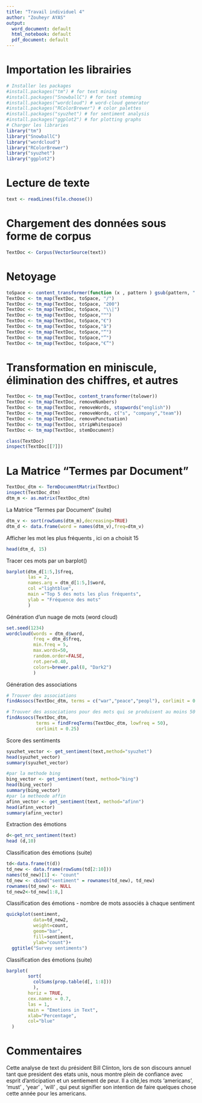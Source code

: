 ```yaml
---
title: "Travail individuel 4"
author: "Zouheyr AYAS"
output:
  word_document: default
  html_notebook: default
  pdf_document: default
---
```


# Importation les librairies

```r
# Installer les packages
#install.packages("tm") # for text mining
#install.packages("SnowballC") # for text stemming
#install.packages("wordcloud") # word-cloud generator
#install.packages("RColorBrewer") # color palettes
#install.packages("syuzhet") # for sentiment analysis
#install.packages("ggplot2") # for plotting graphs
# Charger les libraries
library("tm")
library("SnowballC")
library("wordcloud")
library("RColorBrewer")
library("syuzhet")
library("ggplot2")
```

# Lecture de texte

```r
text <- readLines(file.choose())
```

# Chargement des données sous forme de  corpus

```r
TextDoc <- Corpus(VectorSource(text))
```
# Netoyage
```r
toSpace <- content_transformer(function (x , pattern ) gsub(pattern, " ", x))
TextDoc <- tm_map(TextDoc, toSpace, "/")
TextDoc <- tm_map(TextDoc, toSpace, "200")
TextDoc <- tm_map(TextDoc, toSpace, "\\|")
TextDoc <- tm_map(TextDoc, toSpace,"™")
TextDoc <- tm_map(TextDoc, toSpace,"€")  
TextDoc <- tm_map(TextDoc, toSpace,"â")
TextDoc <- tm_map(TextDoc, toSpace,"“")
TextDoc <- tm_map(TextDoc, toSpace,"”")
TextDoc <- tm_map(TextDoc, toSpace,"€”") 
```

# Transformation en miniscule, élimination des chiffres, et autres
```r
TextDoc <- tm_map(TextDoc, content_transformer(tolower))
TextDoc <- tm_map(TextDoc, removeNumbers)
TextDoc <- tm_map(TextDoc, removeWords, stopwords("english"))
TextDoc <- tm_map(TextDoc, removeWords, c("s", "company","team"))
TextDoc <- tm_map(TextDoc, removePunctuation)
TextDoc <- tm_map(TextDoc, stripWhitespace)
TextDoc <- tm_map(TextDoc, stemDocument)

class(TextDoc)
inspect(TextDoc[[7]])
```

# La Matrice “Termes par Document”

```r
TextDoc_dtm <- TermDocumentMatrix(TextDoc)
inspect(TextDoc_dtm)
dtm_m <- as.matrix(TextDoc_dtm)
```

La Matrice “Termes par Document” (suite) 

```r
dtm_v <- sort(rowSums(dtm_m),decreasing=TRUE)
dtm_d <- data.frame(word = names(dtm_v),freq=dtm_v)
```

Afficher les mot les plus fréquents , ici on a choisit 15

```r
head(dtm_d, 15)
```

Tracer ces mots par un barplot()

```r
barplot(dtm_d[1:5,]$freq,
        las = 2,
        names.arg = dtm_d[1:5,]$word,
        col ="lightblue",
        main ="Top 5 des mots les plus fréquents",
        ylab = "Fréquence des mots"
        )
```

Génération d'un nuage de mots (word cloud)

```r
set.seed(1234)
wordcloud(words = dtm_d$word,
          freq = dtm_d$freq,
          min.freq = 5,
          max.words=50,
          random.order=FALSE,
          rot.per=0.40,
          colors=brewer.pal(8, "Dark2")
          )
```
Génération des associations


```r
# Trouver des associations
findAssocs(TextDoc_dtm, terms = c("war","peace","peopl"), corlimit = 0.25)
```


```r
# Trouver des associations pour des mots qui se produisent au moins 50 fois
findAssocs(TextDoc_dtm,
           terms = findFreqTerms(TextDoc_dtm, lowfreq = 50),
           corlimit = 0.25)
```

Score des sentiments

```r
syuzhet_vector <- get_sentiment(text,method="syuzhet")
head(syuzhet_vector)
summary(syuzhet_vector)
```
 

```r
#par la methode bing
bing_vector <- get_sentiment(text, method="bing")
head(bing_vector)
summary(bing_vector)
#par la metheode affin
afinn_vector <- get_sentiment(text, method="afinn")
head(afinn_vector)
summary(afinn_vector)
```

Extraction des émotions

```r
d<-get_nrc_sentiment(text)
head (d,10)
```

Classification des émotions (suite)

```r
td<-data.frame(t(d))
td_new <- data.frame(rowSums(td[2:10]))
names(td_new)[1] <- "count"
td_new <- cbind("sentiment" = rownames(td_new), td_new)
rownames(td_new) <- NULL
td_new2<-td_new[1:8,]

```

Classification des émotions - nombre de mots associés à chaque sentiment

```r
quickplot(sentiment,
          data=td_new2,
          weight=count,
          geom="bar",
          fill=sentiment,
          ylab="count")+
  ggtitle("Survey sentiments")
```

Classification des émotions (suite)

```r

barplot(
        sort(
          colSums(prop.table(d[, 1:8]))
          ),
        horiz = TRUE,
        cex.names = 0.7,
        las = 1,
        main = "Emotions in Text",
        xlab="Percentage",
        col="blue"
  )
```
# Commentaires

Cette analyse de text du président Bill Clinton, lors de son discours annuel 
tant que president des etats unis, nous montre plein de confiance avec esprit
d'anticipation et un sentiement de peur.
Il a cité,les mots 'americans', 'must' , 'year' , 'will' , qui peut signifier 
son intention de faire quelques chose cette année pour les americans.

